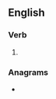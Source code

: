 ==English==

===Verb===
{{head|en|verb form}}

# {{en-simple past of|outgo}}

===Anagrams===
* {{anagrams|en|went out}}